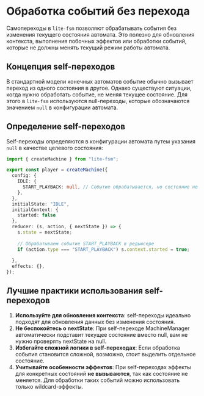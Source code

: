 # Обработка событий без перехода

Самопереходы в `lite-fsm` позволяют обрабатывать события без изменения текущего состояния автомата. Это полезно для обновления контекста, выполнения побочных эффектов или обработки событий, которые не должны менять текущий режим работы автомата.

## Концепция self-переходов

В стандартной модели конечных автоматов событие обычно вызывает переход из одного состояния в другое. Однако существуют ситуации, когда нужно обработать событие, не меняя текущее состояние. Для этого в `lite-fsm` используются null-переходы, которые обозначаются значением `null` в конфигурации автомата.

## Определение self-переходов

Self-переходы определяются в конфигурации автомата путем указания `null` в качестве целевого состояния:

```ts
import { createMachine } from "lite-fsm";

export const player = createMachine({
  config: {
    IDLE: {
      START_PLAYBACK: null, // Событие обрабатывается, но состояние не меняется
    },
  },
  initialState: "IDLE",
  initialContext: {
    started: false
  },
  reducer: (s, action, { nextState }) => {
    s.state = nextState;
    
    // Обрабатываем событие START_PLAYBACK в редьюсере
    if (action.type === "START_PLAYBACK") s.context.started = true;
  
  },
  effects: {},
});
```

## Лучшие практики использования self-переходов

1. **Используйте для обновления контекста**: self-переходы идеально подходят для обновления данных без изменения состояния.
2. **Не беспокойтесь о nextState**: При self-переходе MachineManager автоматически подставит текущее состояние вместо null, вам не нужно проверять nextState на null.
4. **Избегайте сложной логики в self-переходах**: Если обработка события становится сложной, возможно, стоит выделить отдельное состояние.
5. **Учитывайте особенности эффектов**: При self-переходах эффекты для конкретных состояний **не вызываются**, так как состояние не меняется. Для обработки таких событий можно использовать только wildcard-эффекты. 